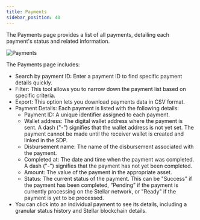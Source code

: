 ```yaml
---
title: Payments
sidebar_position: 40
---
```


The Payments page provides a list of all payments, detailing each payment's status and related information.

![Payments](/assets/SDP/SDP22.png)

The Payments page includes:

- Search by payment ID: Enter a payment ID to find specific payment details quickly.
- Filter: This tool allows you to narrow down the payment list based on specific criteria.
- Export: This option lets you download payments data in CSV format.
- Payment Details: Each payment is listed with the following details:
  - Payment ID: A unique identifier assigned to each payment.
  - Wallet address: The digital wallet address where the payment is sent. A dash ("-") signifies that the wallet address is not yet set. The payment cannot be made until the receiver wallet is created and linked in the SDP.
  - Disbursement name: The name of the disbursement associated with the payment.
  - Completed at: The date and time when the payment was completed. A dash ("-") signifies that the payment has not yet been completed.
  - Amount: The value of the payment in the appropriate asset.
  - Status: The current status of the payment. This can be "Success" if the payment has been completed, “Pending” if the payment is currently processing on the Stellar network, or "Ready" if the payment is yet to be processed.
- You can click into an individual payment to see its details, including a granular status history and Stellar blockchain details.

